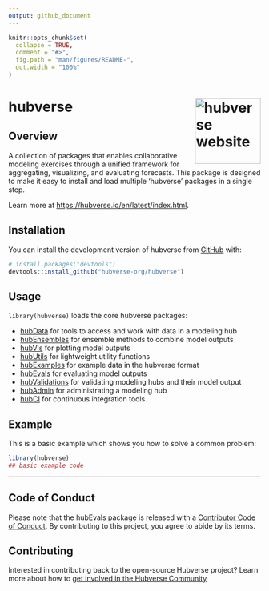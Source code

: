 ```yaml
---
output: github_document
---
```


<!-- README.md is generated from README.Rmd. Please edit that file -->

```r
knitr::opts_chunk$set(
  collapse = TRUE,
  comment = "#>",
  fig.path = "man/figures/README-",
  out.width = "100%"
)
```

# hubverse <a href="https://hubverse.io/en/latest/index.html"><img src="inst/stickers/hubverse-sticker.png" align="right" height="131" alt="hubverse website" /></a>

<!-- badges: start -->
<!-- badges: end -->

## Overview

A collection of packages that enables collaborative modeling exercises through a unified framework for aggregating, visualizing, and evaluating forecasts. This package is designed to make it easy to install and load multiple 'hubverse' packages in a single step.

Learn more at <https://hubverse.io/en/latest/index.html>.

## Installation

You can install the development version of hubverse from [GitHub](https://github.com/) with:

``` r
# install.packages("devtools")
devtools::install_github("hubverse-org/hubverse")
```

## Usage

`library(hubverse)` loads the core hubverse packages:

- [hubData](https://hubverse-org.github.io/hubData/) for tools to access and work with data in a modeling hub
- [hubEnsembles](https://hubverse-org.github.io/hubEnsembles/) for ensemble methods to combine model outputs
- [hubVis](https://hubverse-org.github.io/hubVis/) for plotting model outputs
- [hubUtils](https://hubverse-org.github.io/hubUtils/) for lightweight utility functions
- [hubExamples](https://hubverse-org.github.io/hubExamples/) for example data in the hubverse format
- [hubEvals](https://hubverse-org.github.io/hubEvals/) for evaluating model outputs
- [hubValidations](https://hubverse-org.github.io/hubValidations/) for validating modeling hubs and their model output
- [hubAdmin](https://hubverse-org.github.io/hubAdmin/) for administrating a modeling hub
- [hubCI](https://hubverse-org.github.io/hubCI/) for continuous integration tools

## Example

This is a basic example which shows you how to solve a common problem:

```r
library(hubverse)
## basic example code
```

***

## Code of Conduct

Please note that the hubEvals package is released with a [Contributor Code of Conduct](.github/CODE_OF_CONDUCT.md). By contributing to this project, you agree to abide by its terms.

## Contributing

Interested in contributing back to the open-source Hubverse project?
Learn more about how to [get involved in the Hubverse Community](https://hubdocs.readthedocs.io/en/latest/overview/contribute.html)
